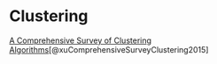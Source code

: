 # Clustering  {.unnumbered}

[A Comprehensive Survey of Clustering Algorithms](https://link.springer.com/content/pdf/10.1007/s40745-015-0040-1.pdf)[@xuComprehensiveSurveyClustering2015]